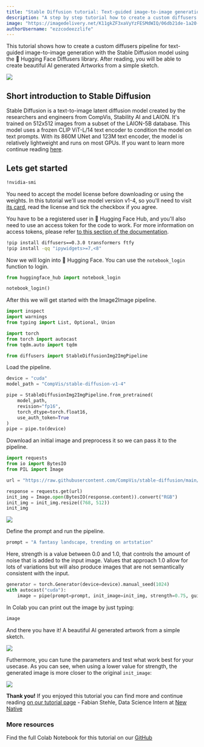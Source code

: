 ```yaml
---
title: "Stable Diffusion tutorial: Text-guided image-to-image generation with Stable Diffusion"
description: "A step by step tutorial how to create a custom diffusers pipeline for text-guided image-to-image generation with Stable Diffusion model"
image: "https://imagedelivery.net/K11gkZF3xaVyYzFESMdWIQ/06db21de-1a20-477f-51aa-176576d27700/full"
authorUsername: "ezzcodeezzlife"
---
```


This tutorial shows how to create a custom diffusers pipeline for text-guided image-to-image generation with the Stable Diffusion model 
using the 🤗 Hugging Face Diffusers library.
After reading, you will be able to create beautiful AI generated Artworks from a simple sketch.

<Img src="https://storage.googleapis.com/lablab-static-eu/images/tutorials/stable-diff-header.png" />

## Short introduction to Stable Diffusion 

Stable Diffusion is a text-to-image latent diffusion model created by the researchers and engineers from CompVis, 
Stability AI and LAION. It's trained on 512x512 images from a subset of the LAION-5B database. This model uses a 
frozen CLIP ViT-L/14 text encoder to condition the model on text prompts. With its 860M UNet and 123M text encoder, 
the model is relatively lightweight and runs on most GPUs. If you want to learn more continue 
reading [here](https://lablab.ai/tech/stable-diffusion).

## Lets get started

```bash
!nvidia-smi
```

You need to accept the model license before downloading or using the weights. In this tutorial we'll use model version v1-4, 
so you'll need to visit [its card](https://huggingface.co/CompVis/stable-diffusion-v1-4), read the license and tick the checkbox 
if you agree.

You have to be a registered user in 🤗 Hugging Face Hub, and you'll also need to use an access token for the code to work. For 
more information on access tokens, please refer [to this section of the documentation](https://huggingface.co/docs/hub/security-tokens).

```bash
!pip install diffusers==0.3.0 transformers ftfy
!pip install -qq "ipywidgets>=7,<8"
```

Now we will login into 🤗 Hugging Face. You can use the `notebook_login` function to login.
```python
from huggingface_hub import notebook_login

notebook_login()
```

After this we will get started with the Image2Image pipeline.
```python
import inspect
import warnings
from typing import List, Optional, Union

import torch
from torch import autocast
from tqdm.auto import tqdm

from diffusers import StableDiffusionImg2ImgPipeline
```

Load the pipeline.
```python
device = "cuda"
model_path = "CompVis/stable-diffusion-v1-4"

pipe = StableDiffusionImg2ImgPipeline.from_pretrained(
    model_path,
    revision="fp16", 
    torch_dtype=torch.float16,
    use_auth_token=True
)
pipe = pipe.to(device)
```

Download an initial image and preprocess it so we can pass it to the pipeline.

```python
import requests
from io import BytesIO
from PIL import Image

url = "https://raw.githubusercontent.com/CompVis/stable-diffusion/main/assets/stable-samples/img2img/sketch-mountains-input.jpg"

response = requests.get(url)
init_img = Image.open(BytesIO(response.content)).convert("RGB")
init_img = init_img.resize((768, 512))
init_img
```

<Img src="https://storage.googleapis.com/lablab-static-eu/images/tutorials/stable-diff-img2img-1.png" />


Define the prompt and run the pipeline.

```python
prompt = "A fantasy landscape, trending on artstation"
```

Here, strength is a value between 0.0 and 1.0, that controls the amount of noise that is added to the input image. Values that approach 1.0 allow for lots of variations but will also produce images that are not semantically consistent with the input.

```python
generator = torch.Generator(device=device).manual_seed(1024)
with autocast("cuda"):
    image = pipe(prompt=prompt, init_image=init_img, strength=0.75, guidance_scale=7.5, generator=generator).images[0]
```

In Colab you can print out the image by just typing:
```python
image
```
And there you have it! A beautiful AI generated artwork from a simple sketch.

<Img src="https://storage.googleapis.com/lablab-static-eu/images/tutorials/stable-diff-img2img-2.png" />

Futhermore, you can tune the parameters and test what work best for your usecase. As you can see, when using a lower value for strength, the generated image is more closer to the original `init_image`:

<Img src="https://storage.googleapis.com/lablab-static-eu/images/tutorials/stable-diff-img2img-3.png" />

**Thank you!** If you enjoyed this tutorial you can find more and continue reading [on our tutorial page](https://lablab.ai/t) - Fabian Stehle, Data Science Intern at [New Native](https://newnative.ai/)

### More resources

Find the full Colab Notebook for this tutorial on our [GitHub](https://github.com/nextgrid/lablab.ai-hackathons-code-examples/blob/main/image_2_image_using_diffusers.ipynb)

